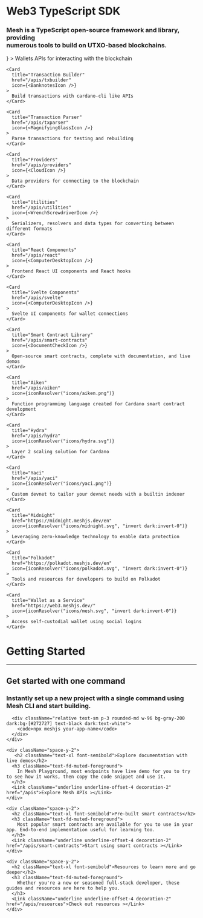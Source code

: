 
<main className="flex flex-1 flex-col container mx-auto px-2 lg:px-4">
  <h1 className="mb-4 mt-16 text-5xl font-bold">Web3 TypeScript SDK</h1>
  <h3 className="text-fd-muted-foreground">
    Mesh is a TypeScript open-source framework and library, providing <br /> numerous tools to build on UTXO-based blockchains.
  </h3>

  <Cards className="mt-16 mb-16 grid grid-cols-1 sm:grid-cols-2 lg:grid-cols-4 gap-4">
    <Card
      title="Wallets"
      href="/apis/wallets"
      icon={<WalletIcon />}
    >
      Wallets APIs for interacting with the blockchain
    </Card>

    <Card
      title="Transaction Builder"
      href="/apis/txbuilder"
      icon={<BanknotesIcon />}
    >
      Build transactions with cardano-cli like APIs
    </Card>

    <Card
      title="Transaction Parser"
      href="/apis/txparser"
      icon={<MagnifyingGlassIcon />}
    >
      Parse transactions for testing and rebuilding
    </Card>

    <Card
      title="Providers"
      href="/apis/providers"
      icon={<CloudIcon />}
    >
      Data providers for connecting to the blockchain
    </Card>

    <Card
      title="Utilities"
      href="/apis/utilities"
      icon={<WrenchScrewdriverIcon />}
    >
      Serializers, resolvers and data types for converting between different formats
    </Card>

    <Card
      title="React Components"
      href="/apis/react"
      icon={<ComputerDesktopIcon />}
    >
      Frontend React UI components and React hooks
    </Card>

    <Card
      title="Svelte Components"
      href="/apis/svelte"
      icon={<ComputerDesktopIcon />}
    >
      Svelte UI components for wallet connections
    </Card>

    <Card
      title="Smart Contract Library"
      href="/apis/smart-contracts"
      icon={<DocumentCheckIcon />}
    >
      Open-source smart contracts, complete with documentation, and live demos
    </Card>

    <Card
      title="Aiken"
      href="/apis/aiken"
      icon={iconResolver("icons/aiken.png")}
    >
      Function programming language created for Cardano smart contract development
    </Card>

    <Card
      title="Hydra"
      href="/apis/hydra"
      icon={iconResolver("icons/hydra.svg")}
    >
      Layer 2 scaling solution for Cardano
    </Card>

    <Card
      title="Yaci"
      href="/apis/yaci"
      icon={iconResolver("icons/yaci.png")}
    >
      Custom devnet to tailor your devnet needs with a builtin indexer
    </Card>

    <Card
      title="Midnight"
      href="https://midnight.meshjs.dev/en"
      icon={iconResolver("icons/midnight.svg", "invert dark:invert-0")}
    >
      Leveraging zero-knowledge technology to enable data protection
    </Card>

    <Card
      title="Polkadot"
      href="https://polkadot.meshjs.dev/en"
      icon={iconResolver("icons/polkadot.svg", "invert dark:invert-0")}
    >
      Tools and resources for developers to build on Polkadot
    </Card>

    <Card
      title="Wallet as a Service"
      href="https://web3.meshjs.dev/"
      icon={iconResolver("icons/mesh.svg", "invert dark:invert-0")}
    >
      Access self-custodial wallet using social logins
    </Card>
  </Cards>

  <h1 className="mb-2 text-3xl font-bold">Getting Started</h1>
  <hr className="mb-6 border-t-2 border-gray-200 w-24" />

  <div className="flex flex-col gap-8">
    <div className="space-y-2">
      <h2 className="text-xl font-semibold">Get started with one command</h2>
      <h3 className="text-fd-muted-foreground">Instantly set up a new project with a single command using Mesh CLI and start building.</h3>

      <div className="relative text-sm p-3 rounded-md w-96 bg-gray-200 dark:bg-[#272727] text-black dark:text-white">
        <code>npx meshjs your-app-name</code>
      </div>
    </div>

    <div className="space-y-2">
       <h2 className="text-xl font-semibold">Explore documentation with live demos</h2>
      <h3 className="text-fd-muted-foreground">
        In Mesh Playground, most endpoints have live demo for you to try to see how it works, then copy the code snippet and use it.
      </h3>
      <Link className="underline underline-offset-4 decoration-2" href="/apis">Explore Mesh APIs ></Link>
    </div>

    <div className="space-y-2">
      <h2 className="text-xl font-semibold">Pre-built smart contracts</h2>
      <h3 className="text-fd-muted-foreground">
        Most popular smart contracts are available for you to use in your app. End-to-end implementation useful for learning too.
      </h3>
      <Link className="underline underline-offset-4 decoration-2" href="/apis/smart-contracts">Start using smart contracts ></Link>
    </div>

    <div className="space-y-2">
      <h2 className="text-xl font-semibold">Resources to learn more and go deeper</h2>
      <h3 className="text-fd-muted-foreground">
        Whether you're a new or seasoned full-stack developer, these guides and resources are here to help you.
      </h3>
      <Link className="underline underline-offset-4 decoration-2" href="/apis/resources">Check out resources ></Link>
    </div>
  </div>
</main>